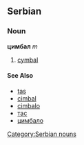 ==Serbian==
===Noun===
'''цимбал''' ''m''
[[Category:Serbian nouns]]
#[[cymbal]]
====See Also====
*[[tas]]
*[[cimbal]]
*[[cimbalo]]
*[[тас]]
*[[цимбало]]